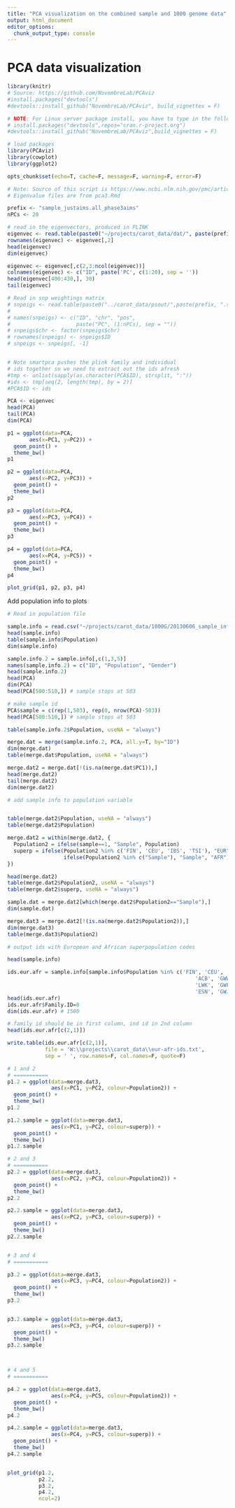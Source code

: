 ```yaml
---
title: "PCA visualization on the combined sample and 1000 genome data"
output: html_document
editor_options: 
  chunk_output_type: console
---
```


# PCA data visualization

<!-- Note: Source of this script is https://www.ncbi.nlm.nih.gov/pmc/articles/PMC8722024/ -->

<!-- NOTE: not able to get R to recognize PCAviz even after I loaded so can't run this on server -->

```r

library(knitr)
# Source: https://github.com/NovembreLab/PCAviz
#install.packages("devtools")
#devtools::install_github("NovembreLab/PCAviz", build_vignettes = F)

# NOTE: For Linux server package install, you have to type in the following in R on server (after typing "R402" at prompt), instead of directly typing in "install.packages("devtools")
# install.packages("devtools",repos="cran.r-project.org")
#devtools::install_github("NovembreLab/PCAviz",build_vignettes = F)

# load packages
library(PCAviz)
library(cowplot)
library(ggplot2)

```

```r

opts_chunk$set(echo=T, cache=F, message=F, warning=F, error=F)

```

```r

# Note: Source of this script is https://www.ncbi.nlm.nih.gov/pmc/articles/PMC8722024/ 
# Eigenvalue files are from pca3.Rmd

prefix <- "sample_justaims.all_phase3aims"
nPCs <- 20

# read in the eigenvectors, produced in PLINK
eigenvec <- read.table(paste0("~/projects/carot_data/dat/", paste(prefix, ".eigenvec", sep = "")), header = FALSE, skip=0, sep = ' ')
rownames(eigenvec) <- eigenvec[,2]
head(eigenvec)
dim(eigenvec)

eigenvec <- eigenvec[,c(2,3:ncol(eigenvec))]
colnames(eigenvec) <- c("ID", paste('PC', c(1:20), sep = ''))
head(eigenvec[400:430,], 30)
tail(eigenvec)

# Read in snp weightings matrix
# snpeigs <- read.table(paste0("../carot_data/psout/",paste(prefix, ".snpeigs", sep = "")))
# 
# names(snpeigs) <- c("ID", "chr", "pos", 
#                     paste("PC", (1:nPCs), sep = ""))
# snpeigs$chr <- factor(snpeigs$chr)
# rownames(snpeigs) <- snpeigs$ID
# snpeigs <- snpeigs[, -1]


# Note smartpca pushes the plink family and individual
# ids together so we need to extract out the ids afresh
#tmp <- unlist(sapply(as.character(PCA$ID), strsplit, ":"))
#ids <- tmp[seq(2, length(tmp), by = 2)]
#PCA$ID <- ids

PCA <- eigenvec
head(PCA)
tail(PCA)
dim(PCA)

```


```r

p1 = ggplot(data=PCA, 
       aes(x=PC1, y=PC2)) +
  geom_point() +
  theme_bw()
p1

p2 = ggplot(data=PCA, 
       aes(x=PC2, y=PC3)) +
  geom_point() +
  theme_bw()
p2

p3 = ggplot(data=PCA, 
       aes(x=PC3, y=PC4)) +
  geom_point() +
  theme_bw()
p3

p4 = ggplot(data=PCA, 
       aes(x=PC4, y=PC5)) +
  geom_point() +
  theme_bw()
p4

plot_grid(p1, p2, p3, p4)


```


Add population info to plots

```r

# Read in population file

sample.info = read.csv("~/projects/carot_data/1000G/20130606_sample_info.csv")
head(sample.info)
table(sample.info$Population)
dim(sample.info)

sample.info.2 = sample.info[,c(1,3,5)]
names(sample.info.2) = c("ID", "Population", "Gender")
head(sample.info.2)
head(PCA)
dim(PCA)
head(PCA[500:510,]) # sample stops at 503

# make sample id
PCA$sample = c(rep(1,503), rep(0, nrow(PCA)-503))
head(PCA[500:510,]) # sample stops at 503

table(sample.info.2$Population, useNA = "always")

merge.dat = merge(sample.info.2, PCA, all.y=T, by="ID")
dim(merge.dat)
table(merge.dat$Population, useNA = "always")

merge.dat2 = merge.dat[!(is.na(merge.dat$PC1)),]
head(merge.dat2)
tail(merge.dat2)
dim(merge.dat2)

# add sample info to population variable


table(merge.dat2$Population, useNA = "always")
table(merge.dat2$Population)

merge.dat2 = within(merge.dat2, {
  Population2 = ifelse(sample==1, "Sample", Population)
  superp = ifelse(Population2 %in% c('FIN', 'CEU', 'IBS', 'TSI'), "EUR",
                  ifelse(Population2 %in% c("Sample"), "Sample", "AFR"))
})

head(merge.dat2)
table(merge.dat2$Population2, useNA = "always")
table(merge.dat2$superp, useNA = "always")

sample.dat = merge.dat2[which(merge.dat2$Population2=="Sample"),]
dim(sample.dat)

merge.dat3 = merge.dat2[!(is.na(merge.dat2$Population2)),]
dim(merge.dat3)
table(merge.dat3$Population2)

```

```r
# output ids with European and African superpopulation codes

head(sample.info)

ids.eur.afr = sample.info[sample.info$Population %in% c('FIN', 'CEU', 'IBS', 'TSI',
                                                            'ACB', 'GWW', 'ASW', 'YRI',
                                                            'LWK', 'GWF', 'GWD', 'MSL', 
                                                            'ESN', 'GWJ'),c(1,2)] # keep id and family id 
head(ids.eur.afr)
ids.eur.afr$Family.ID=0
dim(ids.eur.afr) # 1580

# family id should be in first column, ind id in 2nd column
head(ids.eur.afr[c(2,1)])

write.table(ids.eur.afr[c(2,1)], 
            file = 'W:\\projects\\carot_data\\eur-afr-ids.txt',
            sep = ' ', row.names=F, col.names=F, quote=F)

```


```r

# 1 and 2
# ===========
p1.2 = ggplot(data=merge.dat3,
              aes(x=PC1, y=PC2, colour=Population2)) +
  geom_point() +
  theme_bw()
p1.2

p1.2.sample = ggplot(data=merge.dat3,
              aes(x=PC1, y=PC2, colour=superp)) +
  geom_point() +
  theme_bw()
p1.2.sample

# 2 and 3
# ===========
p2.2 = ggplot(data=merge.dat3,
              aes(x=PC2, y=PC3, colour=Population2)) +
  geom_point() +
  theme_bw()
p2.2

p2.2.sample = ggplot(data=merge.dat3,
              aes(x=PC2, y=PC3, colour=superp)) +
  geom_point() +
  theme_bw()
p2.2.sample


# 3 and 4
# ===========

p3.2 = ggplot(data=merge.dat3,
              aes(x=PC3, y=PC4, colour=Population2)) +
  geom_point() +
  theme_bw()
p3.2


p3.2.sample = ggplot(data=merge.dat3,
              aes(x=PC3, y=PC4, colour=superp)) +
  geom_point() +
  theme_bw()
p3.2.sample



# 4 and 5
# ===========

p4.2 = ggplot(data=merge.dat3,
              aes(x=PC4, y=PC5, colour=Population2)) +
  geom_point() +
  theme_bw()
p4.2

p4.2.sample = ggplot(data=merge.dat3,
              aes(x=PC4, y=PC5, colour=superp)) +
  geom_point() +
  theme_bw()
p4.2.sample


plot_grid(p1.2,
          p2.2,
          p3.2,
          p4.2,
          ncol=2)


```
